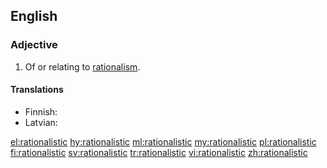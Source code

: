 ==English==

===Adjective===
{{en-adj}}
# Of or relating to [[rationalism]].

====Translations====
{{trans-top|relating to rationalism}}
* Finnish: {{t+|fi|rationalistinen}}
* Latvian: {{t|lv|racionālistisks}}
{{trans-mid}}
{{trans-bottom}}

[[el:rationalistic]]
[[hy:rationalistic]]
[[ml:rationalistic]]
[[my:rationalistic]]
[[pl:rationalistic]]
[[fi:rationalistic]]
[[sv:rationalistic]]
[[tr:rationalistic]]
[[vi:rationalistic]]
[[zh:rationalistic]]